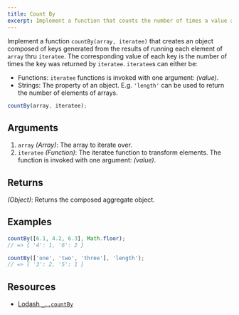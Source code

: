 ```yaml
---
title: Count By
excerpt: Implement a function that counts the number of times a value appears in an array based on a function or property name
---
```


Implement a function `countBy(array, iteratee)` that creates an object composed of keys generated from the results of running each element of `array` thru `iteratee`. The corresponding value of each key is the number of times the key was returned by `iteratee`. `iteratee`s can either be:

- Functions: `iteratee` functions is invoked with one argument: _(value)_.
- Strings: The property of an object. E.g. `'length'` can be used to return the number of elements of arrays.

```js
countBy(array, iteratee);
```

## Arguments

1. `array` _(Array)_: The array to iterate over.
1. `iteratee` _(Function)_: The iteratee function to transform elements. The function is invoked with one argument: _(value)_.

## Returns

_(Object)_: Returns the composed aggregate object.

## Examples

```js
countBy([6.1, 4.2, 6.3], Math.floor);
// => { '4': 1, '6': 2 }

countBy(['one', 'two', 'three'], 'length');
// => { '3': 2, '5': 1 }
```

## Resources

- [Lodash `_..countBy`](https://lodash.com/docs/#countBy)
